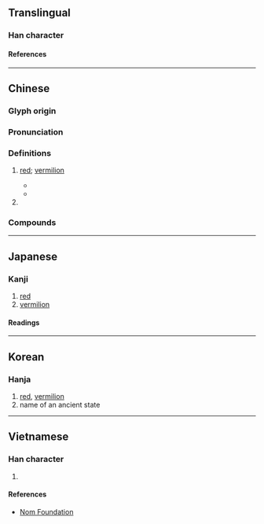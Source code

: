 {{character info}}
==Translingual==

===Han character===
{{Han char|rn=59|rad=彡|as=04|sn=7|four=72422|canj=BYHHH|ids=⿰丹彡}}

====References====
{{Han ref|kx=0363.080|dkj=09972|dj=0682.030|hdz=20853.020|uh=5F64}}

----

==Chinese==
{{zh-forms}}

===Glyph origin===
{{Han etym}}

===Pronunciation===
{{zh-pron
|m=tóng
|c=tung4
|mn=ml:tông
|mn-t=tong5
|mc=y
|oc=y
|cat=a,pn
}}

===Definitions===
{{zh-hanzi}}

# {{lb|zh|literary}} [[red]]; [[vermilion]]
#* {{zh-x|靜女 其 孌，貽 我 彤管。彤管 有 煒，說 懌 女 美。|How handsome is the retiring girl! She presented to me a '''red''' tube. Bright is the '''red''' tube—I delight in the beauty of the girl.|ref=Shijing}}
#* {{zh-x|太保 太史 太宗 皆 麻 冕 彤 裳{cháng}。|The grand guardian, the grand scribe and the grand master of rites all had hempen state caps and '''red''' skirts.|ref=Shujing}}
# {{surname|zh}}

===Compounds===
{{zh-der|彤庭|彤弓|彤管|彤管流芳|彤管貽|彤闈|彤雲|彤霞|紅彤彤}}

----

==Japanese==

===Kanji===
{{ja-kanji|grade=|rs=彡04}}

# [[red]]
# [[vermilion]]

====Readings====
{{ja-readings
|on=とう, ず
|kun=あかい
}}

----

==Korean==

===Hanja===
{{ko-hanja|hangeul=[[동]]|eumhun=|rv=dong|mr=tong|y=tong}}

# [[red]], [[vermilion]]
# name of an ancient state

----

==Vietnamese==

===Han character===
{{vi-readings|rs=彡04|reading=đồng}}

# {{rfdef|vi|sort=彡04}}

====References====
* [http://nomfoundation.org/common/nom_details.php?codepoint=5f64 Nom Foundation]